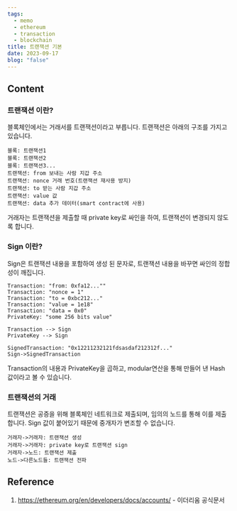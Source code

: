 ```yaml
---
tags:
  - memo
  - ethereum
  - transaction
  - blockchain
title: 트랜잭션 기본
date: 2023-09-17
blog: "false"
---
```

## Content
### 트랜잭션 이란?
블록체인에서는 거래서를 트랜잭션이라고 부릅니다.
트랜잭션은 아래의 구조를 가지고 있습니다.
```plantuml
블록: 트랜잭션1
블록: 트랜잭션2
블록: 트랜잭션3...
트랜잭션: from 보내는 사람 지갑 주소
트랜잭션: nonce 거래 번호(트랜잭션 재사용 방지)
트랜잭션: to 받는 사람 지갑 주소
트랜잭션: value 값
트랜잭션: data 추가 데이터(smart contract에 사용)
```
거래자는 트랜잭션을 제출할 때 private key로 싸인을 하여, 트랜잭션이 변경되지 않도록 합니다.
### Sign 이란?
Sign은 트랜잭션 내용을 포함하여 생성 된 문자로, 트랜잭션 내용을 바꾸면 싸인의 정합성이 깨집니다.
```plantuml
Transaction: "from: 0xfa12...""
Transaction: "nonce = 1"
Transaction: "to = 0xbc212..."
Transaction: "value = 1e18"
Transaction: "data = 0x0"
PrivateKey: "some 256 bits value"

Transaction --> Sign
PrivateKey --> Sign

SignedTransaction: "0x12211232121fdsasdaf212312f..."
Sign->SignedTransaction
```
Transaction의 내용과 PrivateKey을 곱하고, modular연산을 통해 만들어 낸 Hash 값이라고 볼 수 있습니다.
### 트랜잭션의 거래
트랜잭션은 공증을 위해 블록체인 네트워크로 제출되며, 임의의 노드를 통해 이를 제출합니다.
Sign 값이 붙어있기 때문에 중개자가 변조할 수 없습니다.
```plantuml
거래자->거래자: 트랜잭션 생성
거래자->거래자: private key로 트랜잭션 sign
거래자->노드: 트랜잭션 제출
노드->다른노드들: 트랜잭션 전파
```

## Reference
1. https://ethereum.org/en/developers/docs/accounts/ - 이더리움 공식문서
